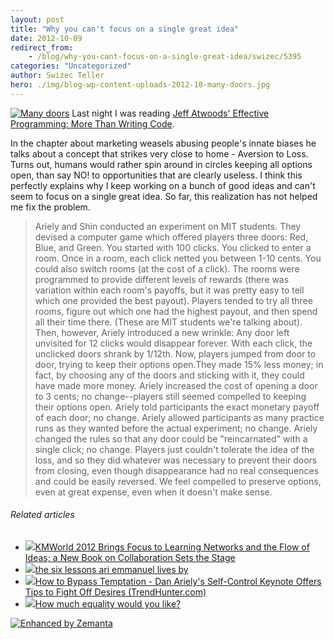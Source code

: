 ```yaml
---
layout: post
title: "Why you can't focus on a single great idea"
date: 2012-10-09
redirect_from:
    - /blog/why-you-cant-focus-on-a-single-great-idea/swizec/5395
categories: "Uncategorized"
author: Swizec Teller
hero: ./img/blog-wp-content-uploads-2012-10-many-doors.jpg
---
```


[![Many doors](http://swizec.com/blog/wp-content/uploads/2012/10/many-doors.jpg "Many doors")](./img/blog-wp-content-uploads-2012-10-many-doors.jpg) Last night I was reading [Jeff Atwoods' Effective Programming: More Than Writing Code](http://www.amazon.com/gp/product/B008HUMTO0/ref=as_li_qf_sp_asin_tl?ie=UTF8&camp=1789&creative=9325&creativeASIN=B008HUMTO0&linkCode=as2&tag=ageewitahat-20).

In the chapter about marketing weasels abusing people's innate biases he talks about a concept that strikes very close to home - Aversion to Loss. Turns out, humans would rather spin around in circles keeping all options open, than say NO! to opportunities that are clearly useless. I think this perfectly explains why I keep working on a bunch of good ideas and can't seem to focus on a single great idea. So far, this realization has not helped me fix the problem.

> Ariely and Shin conducted an experiment on MIT students. They devised a computer game which offered players three doors: Red, Blue, and Green. You started with 100 clicks. You clicked to enter a room. Once in a room, each click netted you between 1-10 cents. You could also switch rooms (at the cost of a click). The rooms were programmed to provide different levels of rewards (there was variation within each room's payoffs, but it was pretty easy to tell which one provided the best payout). Players tended to try all three rooms, figure out which one had the highest payout, and then spend all their time there. (These are MIT students we're talking about). Then, however, Ariely introduced a new wrinkle: Any door left unvisited for 12 clicks would disappear forever. With each click, the unclicked doors shrank by 1/12th. Now, players jumped from door to door, trying to keep their options open.They made 15% less money; in fact, by choosing any of the doors and sticking with it, they could have made more money. Ariely increased the cost of opening a door to 3 cents; no change--players still seemed compelled to keeping their options open. Ariely told participants the exact monetary payoff of each door; no change. Ariely allowed participants as many practice runs as they wanted before the actual experiment; no change. Ariely changed the rules so that any door could be "reincarnated" with a single click; no change. Players just couldn't tolerate the idea of the loss, and so they did whatever was necessary to prevent their doors from closing, even though disappearance had no real consequences and could be easily reversed. We feel compelled to preserve options, even at great expense, even when it doesn't make sense.

###### Related articles

-   [![](http://i.zemanta.com/117317474_80_80.jpg)](http://www.prweb.com/releases/collaboration/dna/prweb9976886.htm)[KMWorld 2012 Brings Focus to Learning Networks and the Flow of Ideas; a New Book on Collaboration Sets the Stage](http://www.prweb.com/releases/collaboration/dna/prweb9976886.htm)
-   [![](http://i.zemanta.com/noimg_2_80_80.jpg)](http://wordsmithintheworks.wordpress.com/2012/10/09/the-six-lessons-ari-emmanuel-lives-by/)[the six lessons ari emmanuel lives by](http://wordsmithintheworks.wordpress.com/2012/10/09/the-six-lessons-ari-emmanuel-lives-by/)
-   [![](http://i.zemanta.com/115059845_80_80.jpg)](http://www.trendhunter.com/keynote/selfcontrol-keynote)[How to Bypass Temptation - Dan Ariely's Self-Control Keynote Offers Tips to Fight Off Desires (TrendHunter.com)](http://www.trendhunter.com/keynote/selfcontrol-keynote)
-   [![](http://i.zemanta.com/106685680_80_80.jpg)](http://www.economist.com/blogs/democracyinamerica/2012/08/inequality)[How much equality would you like?](http://www.economist.com/blogs/democracyinamerica/2012/08/inequality)

[![Enhanced by Zemanta](http://img.zemanta.com/zemified_e.png?x-id=180fce21-acb8-4323-910b-d082b7b4df07)](http://www.zemanta.com/?px "Enhanced by Zemanta")
